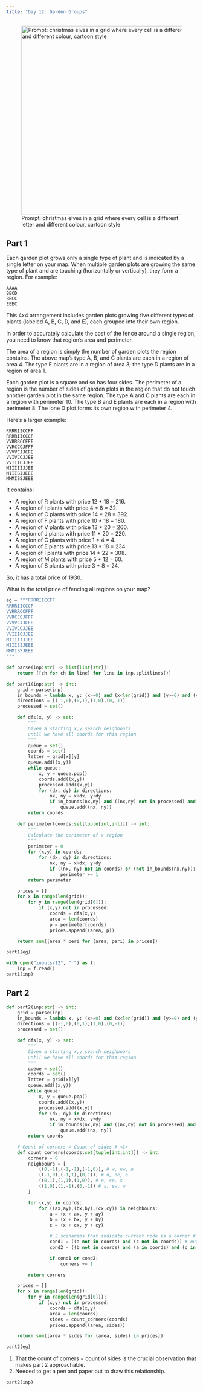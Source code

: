 ```yaml
---
title: "Day 12: Garden Groups"
---
```


![Prompt: christmas elves in a grid where every cell is a different letter and different colour, cartoon style](images/12.webp){width="500" fig-align="center"}

## Part 1

::: {.callout-note title="Puzzle Info" collapse="true"}
Each garden plot grows only a single type of plant and is indicated by a single letter on your map. When multiple garden plots are growing the same type of plant and are touching (horizontally or vertically), they form a region. For example:
```
AAAA
BBCD
BBCC
EEEC
```
This 4x4 arrangement includes garden plots growing five different types of plants (labeled A, B, C, D, and E), each grouped into their own region.

In order to accurately calculate the cost of the fence around a single region, you need to know that region's area and perimeter.

The area of a region is simply the number of garden plots the region contains. The above map's type A, B, and C plants are each in a region of area 4. The type E plants are in a region of area 3; the type D plants are in a region of area 1.

Each garden plot is a square and so has four sides. The perimeter of a region is the number of sides of garden plots in the region that do not touch another garden plot in the same region. The type A and C plants are each in a region with perimeter 10. The type B and E plants are each in a region with perimeter 8. The lone D plot forms its own region with perimeter 4.

Here's a larger example:
```
RRRRIICCFF
RRRRIICCCF
VVRRRCCFFF
VVRCCCJFFF
VVVVCJJCFE
VVIVCCJJEE
VVIIICJJEE
MIIIIIJJEE
MIIISIJEEE
MMMISSJEEE
```
It contains:

- A region of R plants with price 12 * 18 = 216.
- A region of I plants with price 4 * 8 = 32.
- A region of C plants with price 14 * 28 = 392.
- A region of F plants with price 10 * 18 = 180.
- A region of V plants with price 13 * 20 = 260.
- A region of J plants with price 11 * 20 = 220.
- A region of C plants with price 1 * 4 = 4.
- A region of E plants with price 13 * 18 = 234.
- A region of I plants with price 14 * 22 = 308.
- A region of M plants with price 5 * 12 = 60.
- A region of S plants with price 3 * 8 = 24.

So, it has a total price of 1930.

What is the total price of fencing all regions on your map?
:::

```python
eg = """RRRRIICCFF
RRRRIICCCF
VVRRRCCFFF
VVRCCCJFFF
VVVVCJJCFE
VVIVCCJJEE
VVIIICJJEE
MIIIIIJJEE
MIIISIJEEE
MMMISSJEEE
"""

def parse(inp:str) -> list[list[str]]:
    return [[ch for ch in line] for line in inp.splitlines()]

def part1(inp:str) -> int:
    grid = parse(inp)
    in_bounds = lambda x, y: (x>=0) and (x<len(grid)) and (y>=0) and (y<len(grid[0]))
    directions = [(-1,0),(0,1),(1,0),(0,-1)]
    processed = set()

    def dfs(x, y) -> set:
        """
        Given a starting x,y search neighbours
        until we have all coords for this region
        """
        queue = set()
        coords = set()
        letter = grid[x][y]
        queue.add((x,y))
        while queue:
            x, y = queue.pop()
            coords.add((x,y))
            processed.add((x,y))
            for (dx, dy) in directions:
                nx, ny = x+dx, y+dy
                if in_bounds(nx,ny) and ((nx,ny) not in processed) and grid[nx][ny] == letter:
                    queue.add((nx, ny))
        return coords

    def perimeter(coords:set[tuple[int,int]]) -> int:
        """
        Calculate the perimeter of a region
        """
        perimeter = 0
        for (x,y) in coords:
            for (dx, dy) in directions:
                nx, ny = x+dx, y+dy
                if ((nx, ny) not in coords) or (not in_bounds(nx,ny)):
                    perimeter += 1
        return perimeter

    prices = []
    for x in range(len(grid)):
        for y in range(len(grid[0])):
            if (x,y) not in processed:
                coords = dfs(x,y)
                area = len(coords)
                p = perimeter(coords)
                prices.append((area, p))

    return sum([area * peri for (area, peri) in prices])

part1(eg)
```

```python
with open("inputs/12", "r") as f:
    inp = f.read()
part1(inp)
```
## Part 2

::: {.callout-note title="Puzzle Info" collapse="true"}
:::

```python
def part2(inp:str) -> int:
    grid = parse(inp)
    in_bounds = lambda x, y: (x>=0) and (x<len(grid)) and (y>=0) and (y<len(grid[0]))
    directions = [(-1,0),(0,1),(1,0),(0,-1)]
    processed = set()

    def dfs(x, y) -> set:
        """
        Given a starting x,y search neighbours
        until we have all coords for this region
        """
        queue = set()
        coords = set()
        letter = grid[x][y]
        queue.add((x,y))
        while queue:
            x, y = queue.pop()
            coords.add((x,y))
            processed.add((x,y))
            for (dx, dy) in directions:
                nx, ny = x+dx, y+dy
                if in_bounds(nx,ny) and ((nx,ny) not in processed) and grid[nx][ny] == letter:
                    queue.add((nx, ny))
        return coords

    # Count of corners = Count of sides # <1>
    def count_corners(coords:set[tuple[int,int]]) -> int:
        corners = 0
        neighbours = [
            ((0,-1),(-1,-1),(-1,0)), # w, nw, n
            ((-1,0),(-1,1),(0,1)), # n, ne, e
            ((0,1),(1,1),(1,0)), # e, se, s
            ((1,0),(1,-1),(0,-1)) # s, sw, w
        ]

        for (x,y) in coords:
            for ((ax,ay),(bx,by),(cx,cy)) in neighbours:
                a = (x + ax, y + ay)
                b = (x + bx, y + by)
                c = (x + cx, y + cy)

                # 2 scenarios that indicate current node is a corner # <2>
                cond1 = ((a not in coords) and (c not in coords)) # outer corner
                cond2 = ((b not in coords) and (a in coords) and (c in coords)) # inner corner

                if cond1 or cond2:
                    corners += 1

        return corners

    prices = []
    for x in range(len(grid)):
        for y in range(len(grid[0])):
            if (x,y) not in processed:
                coords = dfs(x,y)
                area = len(coords)
                sides = count_corners(coords)
                prices.append((area, sides))

    return sum([area * sides for (area, sides) in prices])

part2(eg)
```
1. That the count of corners = count of sides is the crucial observation that makes part 2 approachable.
2. Needed to get a pen and paper out to draw this relationship.

```python
part2(inp)
```
